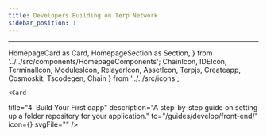 ```yaml
---
title: Developers Building on Terp Network
sidebar_position: 1
---
```

---
  HomepageCard as Card,
  HomepageSection as Section,
} from '../../src/components/HomepageComponents';
  ChainIcon,
  IDEIcon,
  TerminalIcon,
  ModulesIcon,
  RelayerIcon,
  AssetIcon,
  Terpjs,
  Createapp,
  Cosmoskit,
  Tscodegen,
  Chain
} from '../../src/icons';

<Section title="" id="frontend-guides" hasSubSections >
<Section>
  <Card
  title="1. Getting Started"
  description="Set up your development environment."
  to="/developers/getting-started/ide-setup"
  icon=""
  svgFile="/icons/telescope.svg"
  />

  <Card
  title="2. Developer Tools"
  description="Introduction to the tools avaialbale for development & troubleshooting."
  to="/developers/developer-tools/introduction"
  icon=""
  svgFile="/icons/bag.svg"
  />

  <Card
  title="3. CosmWasm Smart Contracts"
  description="Learn to build, deploy, and interact with custom smart contracts, written in Rust."
  to="/cosmwasm"
  icon=""
  svgFile="/icons/cosmwasm.svg"
  />
  
    <Card
  title="4. Build Your First dapp"
  description="A step-by-step guide on setting up a folder repository for your application."
  to="/guides/develop/front-end/"
  icon={<Terpjs />}
  svgFile=""
  />

  </Section>
</Section>

